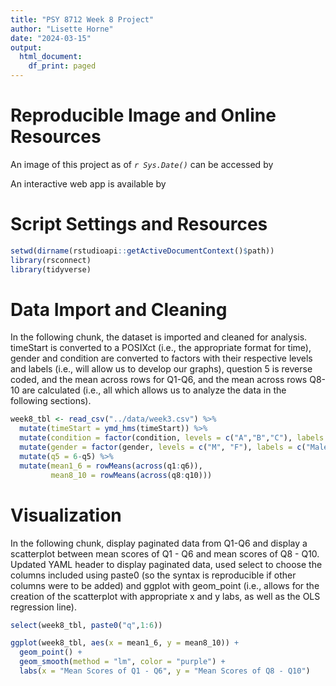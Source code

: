 ```yaml
---
title: "PSY 8712 Week 8 Project"
author: "Lisette Horne"
date: "2024-03-15"
output: 
  html_document:
    df_print: paged
---
```

# **Reproducible Image and Online Resources**
An image of this project as of *`r Sys.Date()`* can be accessed by <url>

An interactive web app is available by <url>

# **Script Settings and Resources**
```r
setwd(dirname(rstudioapi::getActiveDocumentContext()$path))
library(rsconnect)
library(tidyverse)
```

# **Data Import and Cleaning**
In the following chunk, the dataset is imported and cleaned for analysis. timeStart is converted to a POSIXct (i.e., the appropriate format for time), gender and condition are converted to factors with their respective levels and labels (i.e., will allow us to develop our graphs), question 5 is reverse coded, and the mean across rows for Q1-Q6, and the mean across rows Q8-10 are calculated (i.e., all which allows us to analyze the data in the following sections).
```r
week8_tbl <- read_csv("../data/week3.csv") %>%
  mutate(timeStart = ymd_hms(timeStart)) %>% 
  mutate(condition = factor(condition, levels = c("A","B","C"), labels = c("Block A", "Block B", "Contol"))) %>%
  mutate(gender = factor(gender, levels = c("M", "F"), labels = c("Male", "Female"))) %>%
  mutate(q5 = 6-q5) %>%
  mutate(mean1_6 = rowMeans(across(q1:q6)),
         mean8_10 = rowMeans(across(q8:q10)))
```

# **Visualization**
In the following chunk, display paginated data from Q1-Q6 and display a scatterplot between mean scores of Q1 - Q6 and mean scores of Q8 - Q10. Updated YAML header to display paginated data, used select to choose the columns included using paste0 (so the syntax is reproducible if other columns were to be added) and ggplot with geom_point (i.e., allows for the creation of the scatterplot with appropriate x and y labs, as well as the OLS regression line).
```r
select(week8_tbl, paste0("q",1:6))

ggplot(week8_tbl, aes(x = mean1_6, y = mean8_10)) +
  geom_point() +
  geom_smooth(method = "lm", color = "purple") +
  labs(x = "Mean Scores of Q1 - Q6", y = "Mean Scores of Q8 - Q10")
```